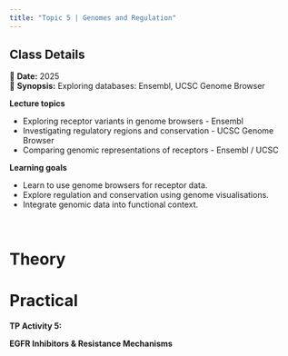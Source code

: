 ```yaml
---
title: "Topic 5 | Genomes and Regulation"
---
```


::: {.callout-note}
## Class Details
📅 **Date:** 2025  
📖 **Synopsis:** Exploring databases: Ensembl, UCSC Genome Browser  
:::

**Lecture topics**

  - Exploring receptor variants in genome browsers - Ensembl
  - Investigating regulatory regions and conservation - UCSC Genome Browser
  - Comparing genomic representations of receptors - Ensembl / UCSC

**Learning goals**

  - Learn to use genome browsers for receptor data.
  - Explore regulation and conservation using genome visualisations.
  - Integrate genomic data into functional context.

</br>

::: {.panel-tabset}

# Theory


# Practical

**TP Activity 5:**

**EGFR Inhibitors & Resistance Mechanisms**

:::
